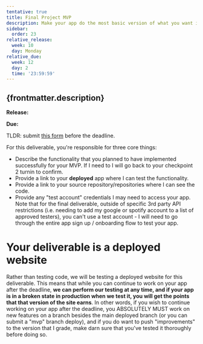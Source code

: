 ```yaml
---
tentative: true
title: Final Project MVP
description: Make your app do the most basic version of what you want it to do
sidebar:
  order: 23
relative_release:
  week: 10
  day: Monday
relative_due:
  week: 12
  day: 2
  time: '23:59:59'
---
```



## {frontmatter.description}

**Release:** <DueDate relativeDate={frontmatter.relative_release} />

**Due:** <DueDate relativeDate={frontmatter.relative_due} />

TLDR: submit [this form](https://forms.gle/zHZahbiG5Tk8Begg7) before the deadline.

For this deliverable, you're responsible for three core things:

* Describe the functionality that you planned to have implemented successfully for your MVP. If I need to I will go back to your checkpoint 2 turnin to confirm.
* Provide a link to your **deployed** app where I can test the functionality.
* Provide a link to your source repository/repositories where I can see the code.
* Provide any "test account" credentials I may need to access your app. Note that for the final deliverable, outside of specific 3rd party API restrictions (i.e. needing to add my google or spotify account to a list of approved testers), you can't use a test account - I will need to go through the entire app sign up / onboarding flow to test your app.

# Your deliverable is a deployed website

Rather than testing code, we will be testing a deployed website for this deliverable. This means that while you can continue to work on your app after the deadline, **we can perform our testing at any time, and if your app is in a broken state in production when we test it, you will get the points that that version of the site earns**. In other words, if you wish to continue working on your app after the deadline, you ABSOLUTELY MUST work on new features on a branch besides the main deployed branch (or you can submit a "mvp" branch deploy), and if you do want to push "improvements" to the version that I grade, make darn sure that you've tested it thoroughly before doing so.


